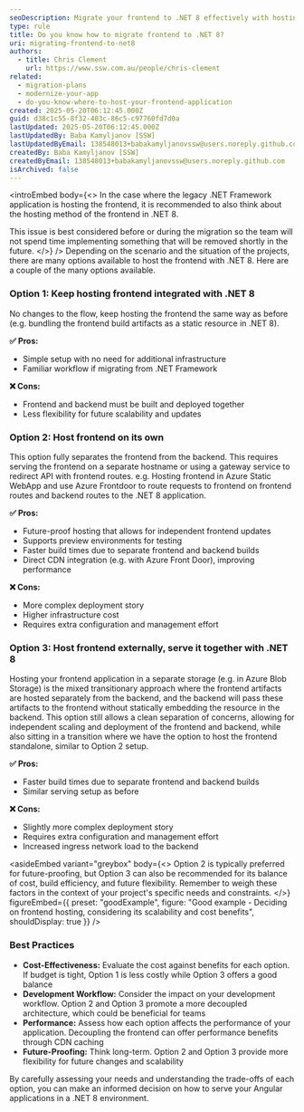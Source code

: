 ```yaml
---
seoDescription: Migrate your frontend to .NET 8 effectively with hosting options that enhance performance and scalability.
type: rule
title: Do you know how to migrate frontend to .NET 8?
uri: migrating-frontend-to-net8
authors:
  - title: Chris Clement
    url: https://www.ssw.com.au/people/chris-clement
related:
  - migration-plans
  - modernize-your-app
  - do-you-know-where-to-host-your-frontend-application
created: 2025-05-20T06:12:45.000Z
guid: d38c1c55-8f32-403c-86c5-c97760fd7d0a
lastUpdated: 2025-05-20T06:12:45.000Z
lastUpdatedBy: Baba Kamyljanov [SSW]
lastUpdatedByEmail: 138548013+babakamyljanovssw@users.noreply.github.com
createdBy: Baba Kamyljanov [SSW]
createdByEmail: 138548013+babakamyljanovssw@users.noreply.github.com
isArchived: false
---
```


<introEmbed
  body={<>
In the case where the legacy .NET Framework application is hosting the frontend, it is recommended to also think about the hosting method of the frontend in .NET 8.

This issue is best considered before or during the migration so the team will not spend time implementing something that will be removed shortly in the future.
  </>}
/>
Depending on the scenario and the situation of the projects, there are many options available to host the frontend with .NET 8. Here are a couple of the many options available.

### Option 1: Keep hosting frontend integrated with .NET 8

No changes to the flow, keep hosting the frontend the same way as before (e.g. bundling the frontend build artifacts as a static resource in .NET 8).

**✅ Pros:**

* Simple setup with no need for additional infrastructure
* Familiar workflow if migrating from .NET Framework

**❌ Cons:**

* Frontend and backend must be built and deployed together
* Less flexibility for future scalability and updates

### Option 2: Host frontend on its own

This option fully separates the frontend from the backend. This requires serving the frontend on a separate hostname or using a gateway service to redirect API with frontend routes.
e.g. Hosting frontend in Azure Static WebApp and use Azure Frontdoor to route requests to frontend on frontend routes and backend routes to the .NET 8 application.

**✅ Pros:**

* Future-proof hosting that allows for independent frontend updates
* Supports preview environments for testing
* Faster build times due to separate frontend and backend builds
* Direct CDN integration (e.g. with Azure Front Door), improving performance

**❌ Cons:**

* More complex deployment story
* Higher infrastructure cost
* Requires extra configuration and management effort

### Option 3: Host frontend externally, serve it together with .NET 8

Hosting your frontend application in a separate storage (e.g. in Azure Blob Storage) is the mixed transitionary approach where the frontend artifacts are hosted separately from the backend, and the backend will pass these artifacts to the frontend without statically embedding the resource in the backend.
This option still allows a clean separation of concerns, allowing for independent scaling and deployment of the frontend and backend, while also sitting in a transition where we have the option to host the frontend standalone, similar to Option 2 setup.

**✅ Pros:**

* Faster build times due to separate frontend and backend builds
* Similar serving setup as before

**❌ Cons:**

* Slightly more complex deployment story
* Requires extra configuration and management effort
* Increased ingress network load to the backend

<asideEmbed
  variant="greybox"
  body={<>
    Option 2 is typically preferred for future-proofing, but Option 3 can also be recommended for its balance of cost, build efficiency, and future flexibility. Remember to weigh these factors in the context of your project's specific needs and constraints.
  </>}
  figureEmbed={{
    preset: "goodExample",
    figure: "Good example - Deciding on frontend hosting, considering its scalability and cost benefits",
    shouldDisplay: true
  }}
/>

### Best Practices

* **Cost-Effectiveness:** Evaluate the cost against benefits for each option. If budget is tight, Option 1 is less costly while Option 3 offers a good balance
* **Development Workflow:** Consider the impact on your development workflow. Option 2 and Option 3 promote a more decoupled architecture, which could be beneficial for teams
* **Performance:** Assess how each option affects the performance of your application. Decoupling the frontend can offer performance benefits through CDN caching
* **Future-Proofing:** Think long-term. Option 2 and Option 3 provide more flexibility for future changes and scalability

By carefully assessing your needs and understanding the trade-offs of each option, you can make an informed decision on how to serve your Angular applications in a .NET 8 environment.
